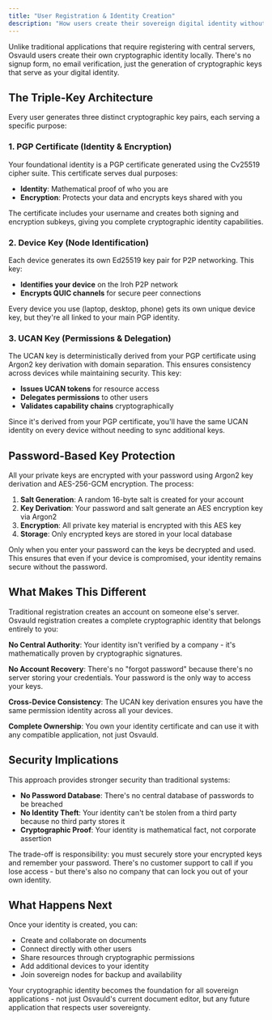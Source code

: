 ```yaml
---
title: "User Registration & Identity Creation"
description: "How users create their sovereign digital identity without central servers"
---
```


Unlike traditional applications that require registering
with central servers, Osvauld users create their own cryptographic
identity locally. There's no signup form, no email verification, just the generation of cryptographic keys that serve as your digital identity.

## The Triple-Key Architecture

Every user generates three distinct cryptographic key pairs, each serving a specific purpose:

### 1. PGP Certificate (Identity & Encryption)

Your foundational identity is a PGP certificate generated using the Cv25519 cipher suite. This certificate serves dual purposes:
- **Identity**: Mathematical proof of who you are
- **Encryption**: Protects your data and encrypts keys shared with you

The certificate includes your username and creates both signing and encryption subkeys, giving you complete cryptographic identity capabilities.

### 2. Device Key (Node Identification)

Each device generates its own Ed25519 key pair for P2P networking. This key:
- **Identifies your device** on the Iroh P2P network
- **Encrypts QUIC channels** for secure peer connections

Every device you use (laptop, desktop, phone) gets its own unique device key,
but they're all linked to your main PGP identity.

### 3. UCAN Key (Permissions & Delegation)

The UCAN key is deterministically derived from your PGP certificate using Argon2 key derivation with domain separation. This ensures consistency across devices while maintaining security. This key:
- **Issues UCAN tokens** for resource access
- **Delegates permissions** to other users
- **Validates capability chains** cryptographically

Since it's derived from your PGP certificate, you'll have the same UCAN identity on every device without needing to sync additional keys.

## Password-Based Key Protection

All your private keys are encrypted with your password using Argon2 key derivation and AES-256-GCM encryption. The process:

1. **Salt Generation**: A random 16-byte salt is created for your account
2. **Key Derivation**: Your password and salt generate an AES encryption key via Argon2
3. **Encryption**: All private key material is encrypted with this AES key
4. **Storage**: Only encrypted keys are stored in your local database

Only when you enter your password can the keys be decrypted and used. This ensures that even if your device is compromised, your identity remains secure without the password.


## What Makes This Different

Traditional registration creates an account on someone else's server. Osvauld registration creates a complete cryptographic identity that belongs entirely to you:

**No Central Authority**: Your identity isn't verified by a company - it's mathematically proven by cryptographic signatures.

**No Account Recovery**: There's no "forgot password" because there's no server storing your credentials. Your password is the only way to access your keys.

**Cross-Device Consistency**: The UCAN key derivation ensures you have the same permission identity across all your devices.

**Complete Ownership**: You own your identity certificate and can use it with any compatible application, not just Osvauld.

## Security Implications

This approach provides stronger security than traditional systems:

- **No Password Database**: There's no central database of passwords to be breached
- **No Identity Theft**: Your identity can't be stolen from a third party because no third party stores it
- **Cryptographic Proof**: Your identity is mathematical fact, not corporate assertion

The trade-off is responsibility: you must securely store your encrypted keys and remember your password. There's no customer support to call if you lose access - but there's also no company that can lock you out of your own identity.

## What Happens Next

Once your identity is created, you can:
- Create and collaborate on documents
- Connect directly with other users
- Share resources through cryptographic permissions
- Add additional devices to your identity
- Join sovereign nodes for backup and availability

Your cryptographic identity becomes the foundation for all sovereign applications - not just Osvauld's current document editor, but any future application that respects user sovereignty.
